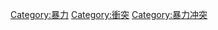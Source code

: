 {{Commonscat|Combat}}

[[Category:暴力|Category:暴力]]
[[Category:衝突|Category:衝突]]
[[Category:暴力冲突|Category:暴力冲突]]